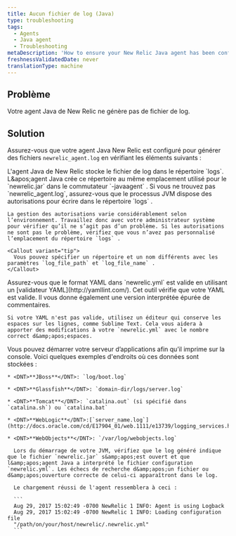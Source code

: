 ```yaml
---
title: Aucun fichier de log (Java)
type: troubleshooting
tags:
  - Agents
  - Java agent
  - Troubleshooting
metaDescription: 'How to ensure your New Relic Java agent has been configured to generate log files, by checking the log file directory, config files, and boot logs.'
freshnessValidatedDate: never
translationType: machine
---
```


## Problème

Votre agent Java de New Relic ne génère pas de fichier de log.

## Solution

Assurez-vous que votre agent Java New Relic est configuré pour générer des fichiers `newrelic_agent.log` en vérifiant les éléments suivants :

<CollapserGroup>
  <Collapser id="no-log-file" title="répertoire des fichiers de log">
    L'agent Java de New Relic stocke le fichier de log dans le répertoire `logs`. L&amp;apos;agent Java crée ce répertoire au même emplacement utilisé pour le `newrelic.jar` dans le commutateur `-javaagent` . Si vous ne trouvez pas `newrelic_agent.log`, assurez-vous que le processus JVM dispose des autorisations pour écrire dans le répertoire `logs` .

    La gestion des autorisations varie considérablement selon l’environnement. Travaillez donc avec votre administrateur système pour vérifier qu’il ne s’agit pas d’un problème. Si les autorisations ne sont pas le problème, vérifiez que vous n’avez pas personnalisé l’emplacement du répertoire `logs` .

    <Callout variant="tip">
      Vous pouvez spécifier un répertoire et un nom différents avec les paramètres `log_file_path` et `log_file_name` .
    </Callout>
  </Collapser>

  <Collapser id="config" title="Fichier de configuration">
    Assurez-vous que le format YAML dans `newrelic.yml` est valide en utilisant un [validateur YAML](http://yamllint.com/). Cet outil vérifie que votre YAML est valide. Il vous donne également une version interprétée épurée de commentaires.

    Si votre YAML n'est pas valide, utilisez un éditeur qui conserve les espaces sur les lignes, comme Sublime Text. Cela vous aidera à apporter des modifications à votre `newrelic.yml` avec le nombre correct d&amp;apos;espaces.
  </Collapser>

  <Collapser id="bootlog" title="logde démarrage">
    Vous pouvez démarrer votre serveur d’applications afin qu’il imprime sur la console. Voici quelques exemples d'endroits où ces données sont stockées :

    * <DNT>**JBoss**</DNT>: `log/boot.log`

    * <DNT>**Glassfish**</DNT>: `domain-dir/logs/server.log`

    * <DNT>**Tomcat**</DNT>: `catalina.out` (si spécifié dans `catalina.sh`) ou `catalina.bat`

    * <DNT>**WebLogic**</DNT>:[`server_name.log`](http://docs.oracle.com/cd/E17904_01/web.1111/e13739/logging_services.htm#i1179712)

    * <DNT>**WebObjects**</DNT>: `/var/log/webobjects.log`

      Lors du démarrage de votre JVM, vérifiez que le log généré indique que le fichier `newrelic.jar` s&amp;apos;est ouvert et que l&amp;apos;agent Java a interprété le fichier configuration `newrelic.yml`. Les échecs de recherche d&amp;apos;un fichier ou d&amp;apos;ouverture correcte de celui-ci apparaîtront dans le log.

      Le chargement réussi de l'agent ressemblera à ceci :

      ```
      Aug 29, 2017 15:02:49 -0700 NewRelic 1 INFO: Agent is using Logback
      Aug 29, 2017 15:02:49 -0700 NewRelic 1 INFO: Loading configuration file
      "/path/on/your/host/newrelic/.newrelic.yml"
      ```
  </Collapser>
</CollapserGroup>